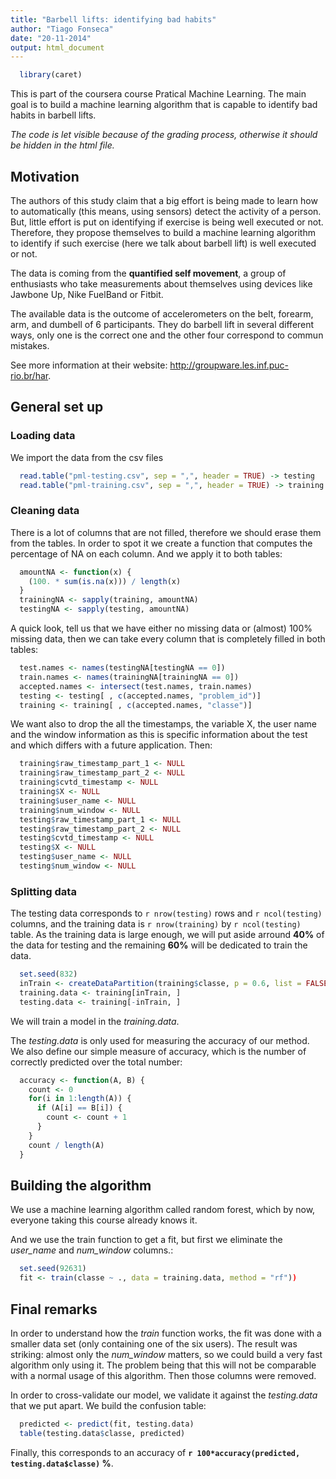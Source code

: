 ```yaml
---
title: "Barbell lifts: identifying bad habits" 
author: "Tiago Fonseca"
date: "20-11-2014"
output: html_document
---
```


```r
  library(caret)
```

This is part of the coursera course Pratical Machine Learning.
The main goal is to build a machine learning algorithm that is capable to identify bad habits in barbell lifts.

*The code is let visible because of the grading process, otherwise it should be hidden in the html file.*

## Motivation

The authors of this study claim that a big effort is being made to learn how to automatically (this means, using sensors) detect the activity of a person.
But, little effort is put on identifying if exercise is being well executed or not. 
Therefore, they propose themselves to build a machine learning algorithm to identify if such exercise (here we talk about barbell lift) is well executed or not.

The data is coming from the **quantified self movement**, a group of enthusiasts who take measurements about themselves using devices like Jawbone Up, Nike FuelBand or Fitbit.

The available data is the outcome of accelerometers on the belt, forearm, arm, and dumbell of 6 participants. They do barbell lift in several different ways, only one is the correct one and the other four correspond to commun mistakes.

See more information at their website:  [http://groupware.les.inf.puc-rio.br/har](http://groupware.les.inf.puc-rio.br/har). 

## General set up

### Loading data

We import the data from the csv files

```r
  read.table("pml-testing.csv", sep = ",", header = TRUE) -> testing
  read.table("pml-training.csv", sep = ",", header = TRUE) -> training
```

### Cleaning data

There is a lot of columns that are not filled, therefore we should erase them from the tables.
In order to spot it we create a function that computes the percentage of NA on each column. 
And we apply it to both tables:

```r
  amountNA <- function(x) {
    (100. * sum(is.na(x))) / length(x) 
  }
  trainingNA <- sapply(training, amountNA)
  testingNA <- sapply(testing, amountNA)
```

A quick look, tell us that we have either no missing data or (almost) 100% missing data, then we can take every column that is completely filled in both tables:

```r
  test.names <- names(testingNA[testingNA == 0])
  train.names <- names(trainingNA[trainingNA == 0])
  accepted.names <- intersect(test.names, train.names)
  testing <- testing[ , c(accepted.names, "problem_id")]
  training <- training[ , c(accepted.names, "classe")]
```

We want also to drop the all the timestamps, the variable X, the user name and the window information as this is specific information about the test and which differs with a future application. Then:

```r
  training$raw_timestamp_part_1 <- NULL
  training$raw_timestamp_part_2 <- NULL
  training$cvtd_timestamp <- NULL
  training$X <- NULL
  training$user_name <- NULL
  training$num_window <- NULL
  testing$raw_timestamp_part_1 <- NULL
  testing$raw_timestamp_part_2 <- NULL
  testing$cvtd_timestamp <- NULL
  testing$X <- NULL
  testing$user_name <- NULL
  testing$num_window <- NULL
```

### Splitting data

The testing data corresponds to `r nrow(testing)` rows and `r ncol(testing)` columns, and the training data is `r nrow(training)` by `r ncol(testing)` table.
As the training data is large enough, we will put aside arround **40%** of the data for testing and the remaining **60%** will be dedicated to train the data.

```r
  set.seed(832)
  inTrain <- createDataPartition(training$classe, p = 0.6, list = FALSE)
  training.data <- training[inTrain, ]
  testing.data <- training[-inTrain, ]
```

We will train a model in the *training.data*.

The *testing.data* is only used for measuring the accuracy of our method.
We also define our simple measure of accuracy, which is the number of correctly predicted over the total number:

```r
  accuracy <- function(A, B) {
    count <- 0
    for(i in 1:length(A)) {
      if (A[i] == B[i]) {
        count <- count + 1
      }
    }
    count / length(A)
  }
```

## Building the algorithm

We use a machine learning algorithm called random forest, which by now, everyone taking this course already knows it.

And we use the train function to get a fit, but first we eliminate the *user_name* and *num_window* columns.:

```r
  set.seed(92631)
  fit <- train(classe ~ ., data = training.data, method = "rf"))
```

## Final remarks

In order to understand how the *train* function works, the fit was done with a smaller data set (only containing one of the six users). The result was striking: almost only the *num_window* matters, so we could build a very fast algorithm only using it. The problem being that this will not be comparable with a normal usage of this algorithm. Then those columns were removed.

In order to cross-validate our model, we validate it against the *testing.data* that we put apart. We build the confusion table:

```r
  predicted <- predict(fit, testing.data)
  table(testing.data$classe, predicted)
```

Finally, this corresponds to an accuracy of **`r 100*accuracy(predicted, testing.data$classe)` %**.